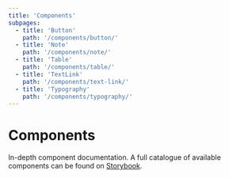 ```yaml
---
title: 'Components'
subpages:
  - title: 'Button'
    path: '/components/button/'
  - title: 'Note'
    path: '/components/note/'
  - title: 'Table'
    path: '/components/table/'
  - title: 'TextLink'
    path: '/components/text-link/'
  - title: 'Typography'
    path: '/components/typography/'
---
```



# Components

In-depth component documentation. A full catalogue of available components can be found on [Storybook](https://f36-storybook.contentful.com/).
